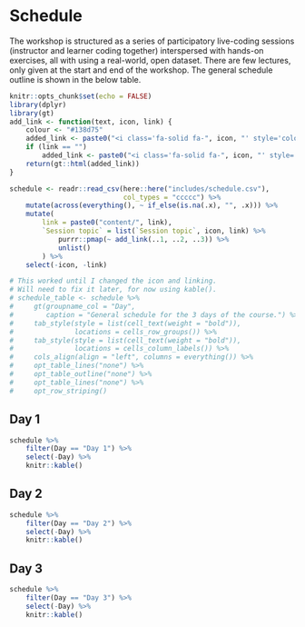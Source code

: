 # Schedule {#schedule}

The workshop is structured as a series of participatory live-coding
sessions (instructor and learner coding together) interspersed with
hands-on exercises, all with using a real-world, open dataset. There are
few lectures, only given at the start and end of the workshop. The
general schedule outline is shown in the below table.

```r
knitr::opts_chunk$set(echo = FALSE)
library(dplyr)
library(gt)
add_link <- function(text, icon, link) {
    colour <- "#138d75"
    added_link <- paste0("<i class='fa-solid fa-", icon, "' style='color:", colour, "'></i>&nbsp;&nbsp;<a href=\"", link, "\">", text, "</a>")
    if (link == "")
        added_link <- paste0("<i class='fa-solid fa-", icon, "' style='color:", colour, "'></i>&nbsp;&nbsp;", text)
    return(gt::html(added_link))
}

schedule <- readr::read_csv(here::here("includes/schedule.csv"),
                            col_types = "ccccc") %>%
    mutate(across(everything(), ~ if_else(is.na(.x), "", .x))) %>%
    mutate(
        link = paste0("content/", link),
        `Session topic` = list(`Session topic`, icon, link) %>% 
            purrr::pmap(~ add_link(..1, ..2, ..3)) %>% 
            unlist()
        ) %>% 
    select(-icon, -link) 

# This worked until I changed the icon and linking. 
# Will need to fix it later, for now using kable().
# schedule_table <- schedule %>%
#     gt(groupname_col = "Day",
#        caption = "General schedule for the 3 days of the course.") %>%
#     tab_style(style = list(cell_text(weight = "bold")),
#               locations = cells_row_groups()) %>%
#     tab_style(style = list(cell_text(weight = "bold")),
#               locations = cells_column_labels()) %>%
#     cols_align(align = "left", columns = everything()) %>%
#     opt_table_lines("none") %>%
#     opt_table_outline("none") %>%
#     opt_table_lines("none") %>%
#     opt_row_striping()
```

## Day 1

```r
schedule %>% 
    filter(Day == "Day 1") %>% 
    select(-Day) %>% 
    knitr::kable()
```

## Day 2

```r
schedule %>% 
    filter(Day == "Day 2") %>% 
    select(-Day) %>% 
    knitr::kable()
```

## Day 3

```r
schedule %>% 
    filter(Day == "Day 3") %>% 
    select(-Day) %>% 
    knitr::kable()
```
